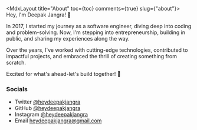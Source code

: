 
<MdxLayout title="About" toc={toc} comments={true} slug={"about"}>
Hey, I'm Deepak Jangra! 👋

In 2017, I started my journey as a software engineer, diving deep into coding and problem-solving. Now, I'm stepping into entrepreneurship, building in public, and sharing my experiences along the way.

Over the years, I've worked with cutting-edge technologies, contributed to impactful projects, and embraced the thrill of creating something from scratch.

Excited for what's ahead-let's build together! 🚀

### Socials

- Twitter [@heydeepakjangra](https://twitter.com/heydeepakjangra)
- GitHub [@heydeepakjangra](https://github.com/heydeepakjangra)
- Instagram [@heydeepakjangra](https://instagram.com/heydeepakjangra)
- Email heydeepakjangra@gmail.com

<br />

</MdxLayout>